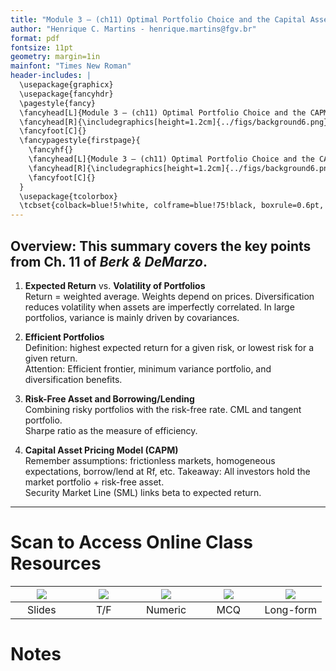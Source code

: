 ```yaml
---
title: "Module 3 – (ch11) Optimal Portfolio Choice and the Capital Asset Pricing Model"
author: "Henrique C. Martins - henrique.martins@fgv.br"
format: pdf
fontsize: 11pt
geometry: margin=1in
mainfont: "Times New Roman"
header-includes: |
  \usepackage{graphicx}
  \usepackage{fancyhdr}
  \pagestyle{fancy}
  \fancyhead[L]{Module 3 – (ch11) Optimal Portfolio Choice and the CAPM}
  \fancyhead[R]{\includegraphics[height=1.2cm]{../figs/background6.png}}
  \fancyfoot[C]{}
  \fancypagestyle{firstpage}{
    \fancyhf{}
    \fancyhead[L]{Module 3 – (ch11) Optimal Portfolio Choice and the CAPM}
    \fancyhead[R]{\includegraphics[height=1.2cm]{../figs/background6.png}}
    \fancyfoot[C]{}
  }
  \usepackage{tcolorbox}
  \tcbset{colback=blue!5!white, colframe=blue!75!black, boxrule=0.6pt, arc=4pt, left=6pt, right=6pt, top=4pt, bottom=4pt}
---
```


\thispagestyle{firstpage}

\begin{tcolorbox}
\textbf{Note:} This summary will be delivered \textbf{in printed form only}. No PDF version is available.
\end{tcolorbox}

## Overview: This summary covers the key points from Ch. 11 of *Berk & DeMarzo*.

1) **Expected Return** vs.  **Volatility of Portfolios**  
Return = weighted average. Weights depend on prices.
Diversification reduces volatility when assets are imperfectly correlated.
In large portfolios, variance is mainly driven by covariances.  

2) **Efficient Portfolios**  
Definition: highest expected return for a given risk, or lowest risk for a given return.  
Attention: Efficient frontier, minimum variance portfolio, and diversification benefits.  

3) **Risk-Free Asset and Borrowing/Lending**  
Combining risky portfolios with the risk-free rate.
CML and tangent portfolio.  
Sharpe ratio as the measure of efficiency.  

4) **Capital Asset Pricing Model (CAPM)**  
Remember assumptions: frictionless markets, homogeneous expectations, borrow/lend at Rf, etc. 
Takeaway: All investors hold the market portfolio + risk-free asset.  
Security Market Line (SML) links beta to expected return.  

---

# Scan to Access Online Class Resources

|![](https://api.qrserver.com/v1/create-qr-code/?size=80x80&data=https://henriquemartins.net/teaching/financial_strategy/module3/p3.html) | ![](https://api.qrserver.com/v1/create-qr-code/?size=80x80&data=https://henriquemartins.net/teaching/financial_strategy/module3/p3tf.html) | ![](https://api.qrserver.com/v1/create-qr-code/?size=80x80&data=https://henriquemartins.net/teaching/financial_strategy/module3/p3num.html) | ![](https://api.qrserver.com/v1/create-qr-code/?size=80x80&data=https://henriquemartins.net/teaching/financial_strategy/module3/p3mcq.html) | ![](https://api.qrserver.com/v1/create-qr-code/?size=80x80&data=https://henriquemartins.net/teaching/financial_strategy/module3/p3long.html) |
|:--:|:--:|:--:|:--:|:--:|
| Slides | T/F | Numeric | MCQ | Long-form |

\newpage

# Notes

\newcommand{\drawline}{\noindent\rule{\linewidth}{0.4pt}\vspace{14pt}}

\drawline
\drawline
\drawline
\drawline
\drawline
\drawline
\drawline
\drawline
\drawline
\drawline
\drawline
\drawline
\drawline
\drawline
\drawline
\drawline
\drawline
\drawline
\drawline
\drawline
\drawline
\drawline
\drawline
